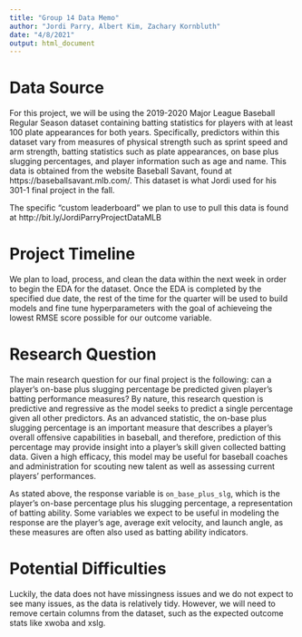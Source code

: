 ```yaml
---
title: "Group 14 Data Memo"
author: "Jordi Parry, Albert Kim, Zachary Kornbluth"
date: "4/8/2021"
output: html_document
---
```


# Data Source
For this project, we will be using the 2019-2020 Major League Baseball Regular Season dataset containing batting statistics for players with at least 100 plate appearances for both years. Specifically, predictors within this dataset vary from measures of physical strength such as sprint speed and arm strength, batting statistics such as plate appearances, on base plus slugging percentages, and player information such as age and name. This data is obtained from the website Baseball Savant, found at https://baseballsavant.mlb.com/. This dataset is what Jordi used for his 301-1 final project in the fall. 

The specific "custom leaderboard" we plan to use to pull this data is found at http://bit.ly/JordiParryProjectDataMLB

# Project Timeline
We plan to load, process, and clean the data within the next week in order to begin the EDA for the dataset. Once the EDA is completed by the specified due date, the rest of the time for the quarter will be used to build models and fine tune hyperparameters with the goal of achieveing the lowest RMSE score possible for our outcome variable.

# Research Question
The main research question for our final project is the following: can a player's on-base plus slugging percentage be predicted given player's batting performance measures? By nature, this research question is predictive and regressive as the model seeks to predict a single percentage given all other predictors. As an advanced statistic, the on-base plus slugging percentage is an important measure that describes a player's overall offensive capabilities in baseball, and therefore, prediction of this percentage may provide insight into a player's skill given collected batting data. Given a high efficacy, this model may be useful for baseball coaches and administration for scouting new talent as well as assessing current players' performances.

As stated above, the response variable is `on_base_plus_slg`, which is the player's on-base percentage plus his slugging percentage, a representation of batting ability. Some variables we expect to be useful in modeling the response are the player's age, average exit velocity, and launch angle, as these measures are often also used as batting ability indicators. 

# Potential Difficulties
Luckily, the data does not have missingness issues and we do not expect to see many issues, as the data is relatively tidy.  However, we will need to remove certain columns from the dataset, such as the expected outcome stats like xwoba and xslg.
